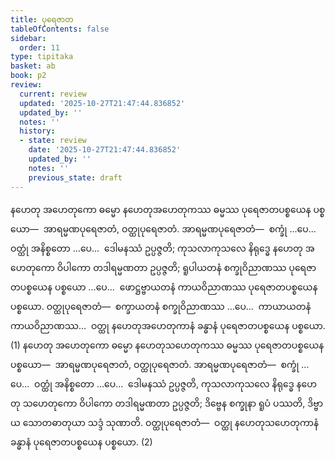 ```yaml
---
title: ပုရေဇာတ
tableOfContents: false
sidebar:
  order: 11
type: tipitaka
basket: ab
book: p2
review:
  current: review
  updated: '2025-10-27T21:47:44.836852'
  updated_by: ''
  notes: ''
  history:
  - state: review
    date: '2025-10-27T21:47:44.836852'
    updated_by: ''
    notes: ''
    previous_state: draft
---
```



<ReviewStatus review={frontmatter.review} showDetails={true} />

<HypothesisAnnotation frontmatter={frontmatter} />

<DynamicBreadcrumb />

<Division number="183" book="p2" e="ch" v="38" p="78">

<Paragraph number="500" book="p2">
နဟေတု အဟေတုကော ဓမ္မော နဟေတုအဟေတုကဿ ဓမ္မဿ ပုရေဇာတပစ္စယေန ပစ္စယော—  အာရမ္မဏပုရေဇာတံ, ဝတ္ထုပုရေဇာတံ. <Emphasis>အာရမ္မဏပုရေဇာတံ</Emphasis>—  စက္ခုံ …ပေ…  ဝတ္ထုံ အနိစ္စတော …ပေ…  ဒေါမနဿံ ဥပ္ပဇ္ဇတိ; ကုသလာကုသလေ နိရုဒ္ဓေ နဟေတု အဟေတုကော ဝိပါကော တဒါရမ္မဏတာ ဥပ္ပဇ္ဇတိ; ရူပါယတနံ စက္ခုဝိညာဏဿ ပုရေဇာတပစ္စယေန ပစ္စယော …ပေ…  ဖောဋ္ဌဗ္ဗာယတနံ ကာယဝိညာဏဿ ပုရေဇာတပစ္စယေန ပစ္စယော. <Emphasis>ဝတ္ထုပုရေဇာတံ</Emphasis>—  စက္ခာယတနံ စက္ခုဝိညာဏဿ …ပေ…  ကာယာယတနံ ကာယဝိညာဏဿ…  ဝတ္ထု နဟေတုအဟေတုကာနံ ခန္ဓာနံ ပုရေဇာတပစ္စယေန ပစ္စယော. (1)
</Paragraph>

<Paragraph number="501" book="p2">
နဟေတု အဟေတုကော ဓမ္မော နဟေတုသဟေတုကဿ ဓမ္မဿ ပုရေဇာတပစ္စယေန ပစ္စယော—  အာရမ္မဏပုရေဇာတံ, ဝတ္ထုပုရေဇာတံ. <Emphasis>အာရမ္မဏပုရေဇာတံ</Emphasis>—  စက္ခုံ …ပေ…  ဝတ္ထုံ အနိစ္စတော …ပေ…  ဒေါမနဿံ ဥပ္ပဇ္ဇတိ, ကုသလာကုသလေ နိရုဒ္ဓေ နဟေတု သဟေတုကော ဝိပါကော တဒါရမ္မဏတာ ဥပ္ပဇ္ဇတိ; ဒိဗ္ဗေန စက္ခုနာ ရူပံ ပဿတိ, ဒိဗ္ဗာယ သောတဓာတုယာ သဒ္ဒံ သုဏာတိ. <Emphasis>ဝတ္ထုပုရေဇာတံ</Emphasis>—  ဝတ္ထု နဟေတုသဟေတုကာနံ ခန္ဓာနံ ပုရေဇာတပစ္စယေန ပစ္စယော. (2)
</Paragraph>
</Division>